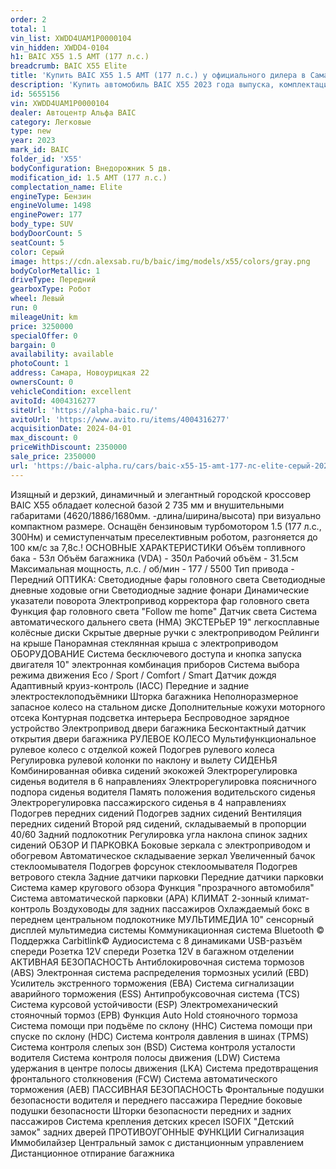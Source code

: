 ```yaml
---
order: 2
total: 1
vin_list: XWDD4UAM1P0000104
vin_hidden: XWDD4-0104
h1: BAIC X55 1.5 AMT (177 л.с.)
breadcrumb: BAIC X55 Elite
title: 'Купить BAIC X55 1.5 AMT (177 л.с.) у официального дилера в Самаре'
description: 'Купить автомобиль BAIC X55 2023 года выпуска, комплектация Elite, цвет - Серый, двигатель - 1.5 AMT (177 л.с.) у официального дилера в г. Самара. Стоимость данного автомобиля BAIC X55 – 2350000'
id: 5655156
vin: XWDD4UAM1P0000104
dealer: Автоцентр Альфа BAIC
category: Легковые
type: new
year: 2023
mark_id: BAIC
folder_id: 'X55'
bodyConfiguration: Внедорожник 5 дв.
modification_id: 1.5 AMT (177 л.с.)
complectation_name: Elite
engineType: Бензин
engineVolume: 1498
enginePower: 177
body_type: SUV
bodyDoorCount: 5
seatCount: 5
color: Серый
image: https://cdn.alexsab.ru/b/baic/img/models/x55/colors/gray.png
bodyColorMetallic: 1
driveType: Передний
gearboxType: Робот
wheel: Левый
run: 0
mileageUnit: km
price: 3250000
specialOffer: 0
bargain: 0
availability: available
photoCount: 1
address: Самара, Новоурицкая 22
ownersCount: 0
vehicleCondition: excellent
avitoId: 4004316277
siteUrl: 'https://alpha-baic.ru/'
avitoUrl: 'https://www.avito.ru/items/4004316277'
acquisitionDate: 2024-04-01
max_discount: 0
priceWithDiscount: 2350000
sale_price: 2350000
url: 'https://baic-alpha.ru/cars/baic-x55-15-amt-177-лс-elite-серый-2023/'
---
```

Изящный и дерзкий, динамичный и элегантный городской кроссовер BAIC X55 обладает  колесной базой 2 735 мм и внушительными габаритами (4620/1886/1680мм. -длина/ширина/высота)  при визуально компактном размере.
Оснащён бензиновым турбомотором 1.5 (177 л.с., 300Hм)  и семиступенчатым преселективным роботом, разгоняется до 100 км/с за 7,8с.!
ОСНОВНЫЕ ХАРАКТЕРИСТИКИ
Объём топливного бака - 53л
Объём багажника (VDA) -  350л
Рабочий объём - 31.5см
Максимальная мощность, л.с. / об/мин - 177 / 5500
Тип привода - Передний
ОПТИКА:
Светодиодные фары головного света
Светодиодные дневные ходовые огни
Светодиодные задние фонари
Динамические указатели поворота
Электропривод корректора фар головного света
Функция фар головного света "Follow me home"
Датчик света
Система автоматического дальнего света (HMA)
ЭКСТЕРЬЕР
19" легкосплавные колёсные диски
Скрытые дверные ручки с электроприводом
Рейлинги на крыше
Панорамная стеклянная крыша с электроприводом
ОБОРУДОВАНИЕ
Система бесключевого доступа и кнопка запуска двигателя
10" электронная комбинация приборов
Система выбора режима движения Eco / Sport / Comfort / Smart
Датчик дождя
Адаптивный круиз-контроль (IACC)
Передние и задние электростеклоподъёмники
Шторка багажника
Неполноразмерное запасное колесо на стальном диске
Дополнительные кожухи моторного отсека
Контурная подсветка интерьера
Беспроводное зарядное устройство
Электропривод двери багажника
Бесконтактный датчик открытия двери багажника
РУЛЕВОЕ КОЛЕСО
Мультифункциональное рулевое колесо с отделкой кожей
Подогрев рулевого колеса
Регулировка рулевой колонки по наклону и вылету
СИДЕНЬЯ
Комбинированная обивка сидений экокожей
Электрорегулировка сиденья водителя в 6 направлениях
Электрорегулировка поясничного подпора сиденья водителя
Память положения водительского сиденья
Электрорегулировка пассажирского сиденья в 4 направлениях
Подогрев передних сидений
Подогрев задних сидений
Вентиляция передних сидений
Второй ряд сидений, складываемый в пропорции 40/60
Задний подлокотник
Регулировка угла наклона спинок задних сидений
ОБЗОР И ПАРКОВКА
Боковые зеркала с электроприводом и обогревом
Автоматическое складываение зеркал
Увеличенный бачок стеклоомывателя
Подогрев форсунок стеклоомывателя
Подогрев ветрового стекла
Задние датчики парковки
Передние датчики парковки
Система камер кругового обзора
Функция "прозрачного автомобиля"
Система автоматической парковки (APA)
КЛИМАТ
2-зонный климат-контроль
Воздуховоды для задних пассажиров
Охлаждаемый бокс в переднем центральном подлокотнике
МУЛЬТИМЕДИА
10" сенсорный дисплей мультимедиа системы
Коммуникационная система Bluetooth ©
Поддержка Carbitlink©
Аудиосистема с 8 динамиками
USB-разъём спереди
Розетка 12V спереди
Розетка 12V в багажном отделении
АКТИВНАЯ БЕЗОПАСНОСТЬ
Антиблокировочная система тормозов (ABS)
Электронная система распределения тормозных усилий (EBD)
Усилитель экстренного торможения (EBA)
Система сигнализации аварийного торможения (ESS)
Антипробуксовочная система (TCS)
Система курсовой устойчивости (ESP)
Электромеханический стояночный тормоз (EPB)
Функция Auto Hold стояночного тормоза
Система помощи при подъёме по склону (HHC)
Система помощи при спуске по склону (HDC)
Система контроля давления в шинах (TPMS)
Система контроля слепых зон (BSD)
Система контроля усталости водителя
Система контроля полосы движения (LDW)
Система удержания в центре полосы движения (LKA)
Система предотвращения фронтального столкновения (FCW)
Система автоматического торможения (AEB)
ПАССИВНАЯ БЕЗОПАСНОСТЬ
Фронтальные подушки безопасности водителя и переднего пассажира
Передние боковые подушки безопасности
Шторки безопасности передних и задних пассажиров
Система крепления детских кресел ISOFIX
"Детский замок" задних дверей
ПРОТИВОУГОННЫЕ ФУНКЦИИ
Сигнализация
Иммобилайзер
Центральный замок с дистанционным управлением
Дистанционное отпирание багажника